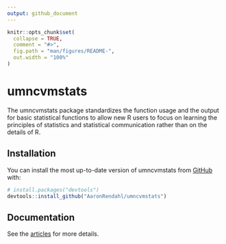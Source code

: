 ```yaml
---
output: github_document
---
```


<!-- README.md is generated from README.Rmd. Please edit that file -->

```r
knitr::opts_chunk$set(
  collapse = TRUE,
  comment = "#>",
  fig.path = "man/figures/README-",
  out.width = "100%"
)
```

# umncvmstats

<!-- badges: start -->
<!-- badges: end -->

The umncvmstats package standardizes the function usage and the output for basic statistical functions to allow new R users to focus on learning the principles of statistics and statistical communication rather than on the details of R.

## Installation

You can install the most up-to-date version of umncvmstats from [GitHub](https://github.com/AaronRendahl/umncvmstats) with:

``` r
# install.packages("devtools")
devtools::install_github("AaronRendahl/umncvmstats")
```

## Documentation

See the [articles](articles/index.html) for more details.


